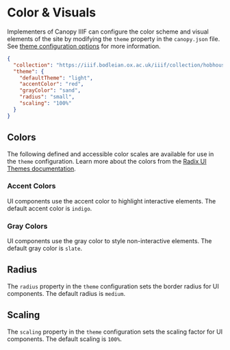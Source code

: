

# Color & Visuals

Implementers of Canopy IIIF can configure the color scheme and visual elements of the site by modifying the `theme` property in the `canopy.json` file. See [theme configuration options](/configuration/theme) for more information.

```json copy filename="config/canopy.json" {3-9}
{
  "collection": "https://iiif.bodleian.ox.ac.uk/iiif/collection/hobhouse",
  "theme": {
    "defaultTheme": "light",
    "accentColor": "red",
    "grayColor": "sand",
    "radius": "small",
    "scaling": "100%"
  }
}
```

## Colors

The following defined and accessible color scales are available for use in the `theme` configuration. Learn more about the colors from the [Radix UI Themes documentation](https://www.radix-ui.com/themes/docs/theme/color).

### Accent Colors

UI components use the accent color to highlight interactive elements. The default accent color is `indigo`.

<Colors colors={accentColors} />

### Gray Colors

UI components use the gray color to style non-interactive elements. The default gray color is `slate`.

<Colors colors={grayColors} />

## Radius

The `radius` property in the `theme` configuration sets the border radius for UI components. The default radius is `medium`.

<Radius />

## Scaling

The `scaling` property in the `theme` configuration sets the scaling factor for UI components. The default scaling is `100%`.

<Scaling />
